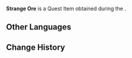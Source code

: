 {{Item Infobox
|id           = 120475
|image        = Item Strange Ore.png
|type         = Quest Items
|description  = An ore that gives off a strange glow. It has a compact and tough texture.
|source1      = [[Strange Stone Chronicle (Part 1)]]
}}
'''Strange Ore''' is a Quest Item obtained during the {{Quest|Strange Stone Chronicle (Part 1)}}.

==Other Languages==
{{Other Languages|default_hidden=1
|en      = Strange Ore
|zhs     = 奇异的矿石
|zhs_rm  = Qíyì de Kuàngshí
|zht     = 奇異的礦石
|zht_rm  = Qíyì de Kuàngshí
|ja      = 奇妙な鉱石
|ja_rm   = Kimyou-na Kouseki
|ko      = 기이한 광석
|ko_rm   = 
|es      = Mineral extraño
|fr      = Minerai étrange
|ru      = Странная руда
|th      = แร่ประหลาด
|th_rm   = 
|vi      = Khoáng Thạch Kỳ Dị
|de      = Seltsames Erz
|id      = Bijih Aneh
|pt      = Minério Estranho
|tr      = Tuhaf Cevher
|it      = Minerale insolito
}}

==Change History==
{{Change History|4.0}}